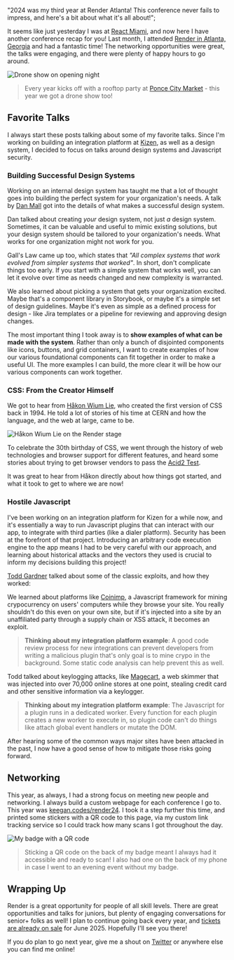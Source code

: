   "2024 was my third year at Render Atlanta! This conference never fails to impress, and here's a bit about what it's all about!";

It seems like just yesterday I was at [React Miami](/blog/react-miami-2024-recap), and now here I
have another conference recap for you! Last month, I attended [Render in Atlanta, Georgia](https://www.renderatl.com/) and had
a fantastic time! The networking opportunities were great, the talks were engaging, and there
were plenty of happy hours to go around.

![Drone show on opening night](drone-show.png)

> Every year kicks off with a rooftop party at [Ponce City Market](https://poncecityroof.com/) - this year we got a drone
> show too!

## Favorite Talks

I always start these posts talking about some of my favorite talks. Since I'm working on building
an integration platform at [Kizen](https://kizen.com), as well as a design system, I decided to focus on talks around
design systems and Javascript security.

### Building Successful Design Systems

Working on an internal design system has taught me that a lot of thought goes into building the perfect system
for your organization's needs. A talk by [Dan Mall](https://danmall.com/) got into the details of what makes a successful
design system.

Dan talked about creating _your_ design system, not just _a_ design system. Sometimes, it can be valuable
and useful to mimic existing solutions, but your design system should be tailored to your organization's needs.
What works for one organization might not work for you.

Gall's Law came up too, which states that _"All complex systems that work evolved from simpler systems that worked"_. In short,
don't complicate things too early. If you start with a simple system that works well, you can let it evolve over
time as needs changed and new complexity is warranted.

We also learned about picking a system that gets your organization excited. Maybe that's a component library in Storybook,
or maybe it's a simple set of design guidelines. Maybe it's even as simple as a defined process for design -
like Jira templates or a pipeline for reviewing and approving design changes.

The most important thing I took away is to **show examples of what can be made with the system**. Rather than only a bunch
of disjointed components like icons, buttons, and grid containers, I want to create examples of how our various foundational components
can fit together in order to make a useful UI. The more examples I can build, the more clear it will be how our
various components can work together.

### CSS: From the Creator Himself

We got to hear from [Håkon Wium Lie](https://www.wiumlie.no/en), who created the first version of CSS back in 1994.
He told a lot of stories of his time at CERN and how the language, and the web at large, came to be.

![Håkon Wium Lie on the Render stage](hakon-render.png)

To celebrate the 30th birthday of CSS, we went through the history of web technologies and browser
support for different features, and heard some stories about trying to get browser vendors to pass
the [Acid2 Test](https://www.webstandards.org/files/acid2/test.html#top).

It was great to hear from Håkon directly about how things got started, and what it took to get to
where we are now!

### Hostile Javascript

I've been working on an integration platform for Kizen for a while now, and it's essentially a way
to run Javascript plugins that can interact with our app, to integrate with third parties (like a dialer platform).
Security has been at the forefront of that project. Introducing an arbitrary code execution engine to the app
means I had to be very careful with our approach, and learning about historical attacks and the vectors they used
is crucial to inform my decisions building this project!

[Todd Gardner](https://www.linkedin.com/in/toddhgardner/) talked about some of the classic exploits, and how they worked:

We learned about platforms like [Coinimp](https://www.coinimp.com/), a Javascript framework for mining crypocurrency
on users' computers while they browse your site. You really shouldn't do this even on your own site, but if it's injected into
a site by an unaffiliated party through a supply chain or XSS attack, it becomes an exploit.

> **Thinking about my integration platform example**: A good code review process for new integrations can prevent developers from writing a malicious
> plugin that's only goal is to mine crypo in the background. Some static code analysis can help prevent this as well.

Todd talked about keylogging attacks, like [Magecart](https://www.akamai.com/glossary/what-is-magecart), a web skimmer
that was injected into over 70,000 online stores at one point, stealing credit card and other sensitive information via a
keylogger.

> **Thinking about my integration platform example**: The Javascript for a plugin runs in a dedicated worker. Every function for each plugin
> creates a new worker to execute in, so plugin code can't do things like attach global event handlers or mutate the DOM.

After hearing some of the common ways major sites have been attacked in the past, I now have a good sense of how to mitigate those
risks going forward.

## Networking

This year, as always, I had a strong focus on meeting new people and networking. I always build
a custom webpage for each conference I go to. This year was [keegan.codes/render24](https://keegan.codes/render24).
I took it a step further this time, and printed some stickers with a QR code to this page, via
my custom link tracking service so I could track how many scans I got throughout the day.

![My badge with a QR code](badge.png)

> Sticking a QR code on the back of my badge meant I always had it accessible and ready to scan! I also
> had one on the back of my phone in case I went to an evening event without my badge.

## Wrapping Up

Render is a great opportunity for people of all skill levels. There are great opportunities and talks for juniors,
but plenty of engaging conversations for senior+ folks as well! I plan to continue going back every year, and [tickets are
already on sale](https://www.renderatl.com/) for June 2025. Hopefully I'll see you there!

If you do plan to go next year, give me a shout on [Twitter](https://twitter.com/keegandonley) or anywhere else you can find me
online!
